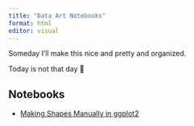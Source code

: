 ```yaml
---
title: "Data Art Notebooks"
format: html
editor: visual
---
```


Someday I'll make this nice and pretty and organized.

Today is not that day 😬

## Notebooks

-   [Making Shapes Manually in ggplot2](manual_shapes.qmd "Making Shapes Manually in ggplot2")
